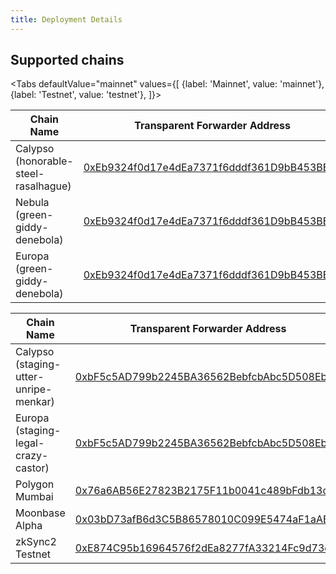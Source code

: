 ```yaml
---
title: Deployment Details
---
```



## Supported chains

<Tabs
    defaultValue="mainnet"
    values={[
        {label: 'Mainnet', value: 'mainnet'},
        {label: 'Testnet', value: 'testnet'},
    ]}>
<TabItem value="mainnet">

| Chain Name                           | Transparent Forwarder Address                                                                                                                                       |
| ------------------------------------ | ------------------------------------------------------------------------------------------------------------------------------------------------------------------- |
| Calypso (honorable-steel-rasalhague) | [0xEb9324f0d17e4dEa7371f6dddf361D9bB453BEb9](https://honorable-steel-rasalhague.explorer.mainnet.skalenodes.com/address/0xEb9324f0d17e4dEa7371f6dddf361D9bB453BEb9) |
| Nebula (green-giddy-denebola)        | [0xEb9324f0d17e4dEa7371f6dddf361D9bB453BEb9](https://green-giddy-denebola.explorer.mainnet.skalenodes.com/address/0xEb9324f0d17e4dEa7371f6dddf361D9bB453BEb9)       |
| Europa (green-giddy-denebola)        | [0xEb9324f0d17e4dEa7371f6dddf361D9bB453BEb9](https://elated-tan-skat.explorer.mainnet.skalenodes.com/address/0xEb9324f0d17e4dEa7371f6dddf361D9bB453BEb9)            |

</TabItem>
<TabItem value="testnet">

| Chain Name                            | Transparent Forwarder Address                                                                                                                                                       |
| ------------------------------------- | ----------------------------------------------------------------------------------------------------------------------------------------------------------------------------------- |
| Calypso (staging-utter-unripe-menkar) | [0xbF5c5AD799b2245BA36562BebfcbAbc5D508Eb84](https://staging-utter-unripe-menkar.explorer.staging-v3.skalenodes.com/address/0xbF5c5AD799b2245BA36562BebfcbAbc5D508Eb84)             |
| Europa (staging-legal-crazy-castor)   | [0xbF5c5AD799b2245BA36562BebfcbAbc5D508Eb84](https://staging-legal-crazy-castor.explorer.staging-v3.skalenodes.com/address/0xbF5c5AD799b2245BA36562BebfcbAbc5D508Eb84/transactions) |
| Polygon Mumbai                        | [0x76a6AB56E27823B2175F11b0041c489bFdb13c88](https://mumbai.polygonscan.com/address/0x76a6AB56E27823B2175F11b0041c489bFdb13c88)                                                     |
| Moonbase Alpha                        | [0x03bD73afB6d3C5B86578010C099E5474aF1aABeF](https://moonbase.moonscan.io/address/0x03bD73afB6d3C5B86578010C099E5474aF1aABeF)                                                       |
| zkSync2 Testnet                       | [0xE874C95b16964576f2dEa8277fA33214Fc9d73ed](https://goerli.explorer.zksync.io/address/0xE874C95b16964576f2dEa8277fA33214Fc9d73ed)                                                  |

</TabItem>
</Tabs>
